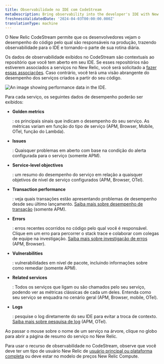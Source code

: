 ```yaml
---
title: Observabilidade no IDE com CodeStream
metaDescription: Bring observability into the developer's IDE with New Relic CodeStream.
freshnessValidatedDate: '2024-04-03T00:00:00.000Z'
translationType: machine
---
```



O New Relic CodeStream permite que os desenvolvedores vejam o desempenho do código pelo qual são responsáveis na produção, trazendo observabilidade para o IDE e tornando-o parte de sua rotina diária.

Os dados de observabilidade exibidos no CodeStream são contextuais ao repositório que você tem aberto em seu IDE. Se esses repositórios não estiverem associados a serviços no New Relic, você será solicitado a [fazer essas associações](/docs/codestream/observability/repo-association). Caso contrário, você terá uma visão abrangente do desempenho dos serviços criados a partir do seu código.

<img
  title="Performance data for your services"
  alt="An image showing performance data in the IDE."
  src={codestreamO11y}
/>

Para cada serviço, os seguintes dados de desempenho poderão ser exibidos:

* <DoNotTranslate>**Golden metrics**</DoNotTranslate>

  : os principais sinais que indicam o desempenho do seu serviço. As métricas variam em função do tipo de serviço (APM, Browser, Mobile, OTel, função do Lambda).

* <DoNotTranslate>**Issues**</DoNotTranslate>

  : Quaisquer problemas em aberto com base na condição do alerta configurada para o serviço (somente APM).

* <DoNotTranslate>**Service-level objectives**</DoNotTranslate>

  : um resumo do desempenho do serviço em relação a quaisquer objetivos de nível de serviço configurados (APM, Browser, OTel).

* <DoNotTranslate>**Transaction performance**</DoNotTranslate>

  : veja quais transações estão apresentando problemas de desempenho desde seu último lançamento. [Saiba mais sobre desempenho de transação](/docs/codestream/observability/transactions) (somente APM).

* <DoNotTranslate>**Errors**</DoNotTranslate>

  : erros recentes ocorridos no código pelo qual você é responsável. Clique em um erro para percorrer o stack trace e colaborar com colegas de equipe na investigação. [Saiba mais sobre investigação de erros](/docs/codestream/observability/error-investigation) (APM, Browser).

* <DoNotTranslate>**Vulnerabilities**</DoNotTranslate>

  : vulnerabilidades em nível de pacote, incluindo informações sobre como remediar (somente APM).

* <DoNotTranslate>**Related services**</DoNotTranslate>

  : Todos os serviços que ligam ou são chamados pelo seu serviço, podendo ver as métricas clássicas de cada um deles. Entenda como seu serviço se enquadra no cenário geral (APM, Browser, mobile, OTel).

* <DoNotTranslate>**Logs**</DoNotTranslate>

  : pesquise o log diretamente do seu IDE para evitar a troca de contexto. [Saiba mais sobre pesquisa de log](/docs/codestream/observability/log-search) (APM, OTel).

Ao passar o mouse sobre o nome de um serviço na árvore, clique no globo para abrir a página de resumo do serviço no New Relic.

Para usar o recurso de observabilidade no CodeStream, observe que você deve ter um tipo de usuário New Relic de [usuário principal ou plataforma completa](/docs/accounts/accounts-billing/new-relic-one-user-management/user-type/#user-type-capabilities) ou deve estar no modelo de preços New Relic Compute.